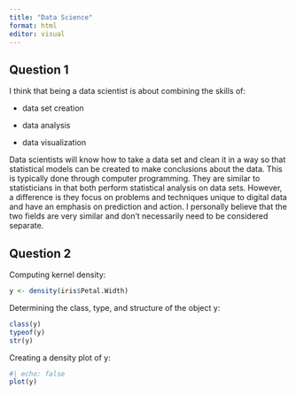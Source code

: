 ```yaml
---
title: "Data Science"
format: html
editor: visual
---
```


## Question 1

I think that being a data scientist is about combining the skills of:

-   data set creation

-   data analysis

-   data visualization

Data scientists will know how to take a data set and clean it in a way so that statistical models can be created to make conclusions about the data. This is typically done through computer programming. They are similar to statisticians in that both perform statistical analysis on data sets. However, a difference is they focus on problems and techniques unique to digital data and have an emphasis on prediction and action. I personally believe that the two fields are very similar and don't necessarily need to be considered separate.

## Question 2

Computing kernel density:

```r
y <- density(iris$Petal.Width)
```

Determining the class, type, and structure of the object y:

```r
class(y)
typeof(y)
str(y)
```

Creating a density plot of y:

```r
#| echo: false
plot(y)
```
